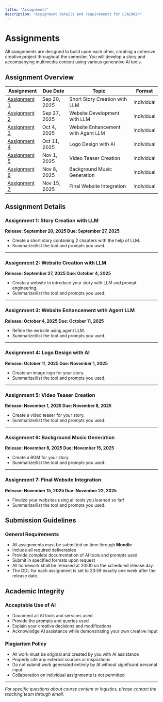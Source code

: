 ```yaml
---
title: "Assignments"
description: "Assignment details and requirements for CCAI9024"
---
```


# Assignments

All assignments are designed to build upon each other, creating a cohesive creative project throughout the semester. You will develop a story and accompanying multimedia content using various generative AI tools. 

## Assignment Overview

| Assignment | Due Date | Topic | Format |
|------------|----------|-------|--------|
| [Assignment 1](#assignment-1-story-creation-with-llm) | Sep 20, 2025 | Short Story Creation with LLM | Individual |
| [Assignment 2](#assignment-2-website-creation-with-llm) | Sep 27, 2025 | Website Development with LLM | Individual |
| [Assignment 3](#assignment-3-website-enhancement-with-agent-llm) | Oct 4, 2025 | Website Enhancement with Agent LLM | Individual |
| [Assignment 4](#assignment-4-logo-design-with-ai) | Oct 11, 2025 | Logo Design with AI | Individual |
| [Assignment 5](#assignment-5-video-teaser-creation) | Nov 1, 2025 | Video Teaser Creation | Individual|
| [Assignment 6](#assignment-6-background-music-generation) | Nov 8, 2025 | Background Music Generation | Individual |
| [Assignment 7](#assignment-7-final-website-integration) | Nov 15, 2025 | Final Website Integration | Individual |

## Assignment Details

### Assignment 1: Story Creation with LLM
**Release: September 20, 2025   Due: September 27, 2025**

- Create a short story containing 2 chapters with the help of LLM.
- Summarize/list the tool and prompts you used.

---

### Assignment 2: Website Creation with LLM
**Release: September 27, 2025   Due: October 4, 2025**

- Create a website to introduce your story with LLM and prompt engineering.
- Summarize/list the tool and prompts you used.

---

### Assignment 3: Website Enhancement with Agent LLM
**Release: October 4, 2025   Due: October 11, 2025**

- Refine the website using agent LLM.
- Summarize/list the tool and prompts you used.

---

### Assignment 4: Logo Design with AI
**Release: October 11, 2025   Due: November 1, 2025**

- Create an image logo for your story. 
- Summarize/list the tool and prompts you used.

---

### Assignment 5: Video Teaser Creation
**Release: November 1, 2025   Due: November 8, 2025**

- Create a video teaser for your story. 
- Summarize/list the tool and prompts you used.

---

### Assignment 6: Background Music Generation
**Release: November 8, 2025   Due: November 15, 2025**

- Create a BGM for your story. 
- Summarize/list the tool and prompts you used.
---

### Assignment 7: Final Website Integration
**Release: November 15, 2025   Due: November 22, 2025**

- Finalize your websites using all tools you learned so far! 
- Summarize/list the tool and prompts you used.

## Submission Guidelines

### General Requirements
- All assignments must be submitted on time through **Moodle**
- Include all required deliverables
- Provide complete documentation of AI tools and prompts used
- Submit in specified formats upon request
- All homework shall be released at 20:00 on the scheduled release day.
- The DDL for each assignment is set to 23:59 exactly one week after the release date. 


## Academic Integrity

### Acceptable Use of AI
- Document all AI tools and services used
- Provide the prompts and queries used
- Explain your creative decisions and modifications
- Acknowledge AI assistance while demonstrating your own creative input

### Plagiarism Policy
- All work must be original and created by you with AI assistance
- Properly cite any external sources or inspirations
- Do not submit work generated entirely by AI without significant personal input
- Collaboration on individual assignments is not permitted

---

*For specific questions about course content or logistics, please contact the teaching team through email.*
